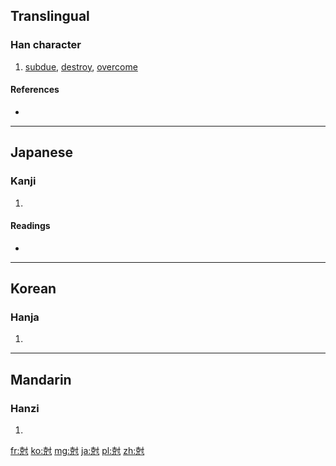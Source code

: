 {{also|剋}}
==Translingual==

===Han character===
{{Han char|rn=41|rad=寸|as=07|sn=10|four=|canj=十山木戈 (JUDI)}}

# [[subdue]], [[destroy]], [[overcome]]

====References====
* {{Han ref|kx=0294.140|dkj=07435|dj=0583.010|hdz=10506.060|uh=5C05|ud=23557}}

----

==Japanese==

===Kanji===
{{ja-kanji|grade=|rs=寸07}}

# {{defn|Japanese|sort=寸07}}

====Readings====
* {{ja-readings|on=[[こく]] (koku)|kun=[[かつ]] (katsu)}}

----

==Korean==

===Hanja===
{{ko-hanja|hangeul=극|rv=geuk|mr=kŭk}}

# {{defn|Korean|sort=寸07}}

----

==Mandarin==

===Hanzi===
{{cmn-hanzi|pin=[[jiàng]] ([[jiang4]]), [[kè]] ([[ke4]]), [[qiāng]] ([[qiang1]])|wg=chiang<sup>4</sup>, k'o<sup>4</sup>, ch'iang<sup>1</sup>}}

# {{defn|Mandarin|sort=寸07}}

[[fr:尅]]
[[ko:尅]]
[[mg:尅]]
[[ja:尅]]
[[pl:尅]]
[[zh:尅]]
